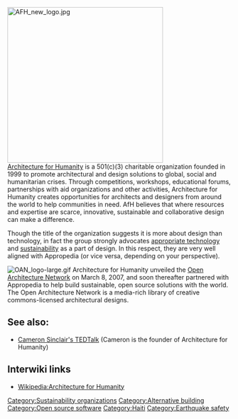 [[Image:AFH new logo.jpg|left|350px]]
<br clear="all">
[http://www.architectureforhumanity.org/ Architecture for Humanity] is a 501(c)(3) charitable organization founded in 1999 to promote architectural and design solutions to global, social and humanitarian crises. Through competitions, workshops, educational forums, partnerships with aid organizations and other activities, Architecture for Humanity creates opportunities for architects and designers from around the world to help communities in need. AfH believes that where resources and expertise are scarce, innovative, sustainable and collaborative design can make a difference.

Though the title of the organization suggests it is more about design than technology, in fact the group strongly advocates [[appropriate technology]] and [[sustainability]] as a part of design.  In this respect, they are very well aligned with Appropedia (or vice versa, depending on your perspective).

[[Image:OAN logo-large.gif|right]]
Architecture for Humanity unveiled the [http://www.openarchitecturenetwork.org Open Architecture Network] on March 8, 2007, and soon thereafter partnered with Appropedia to help build sustainable, open source solutions with the world.  The Open Architecture Network is a media-rich library of creative commons-licensed architectural designs.

==See also:==
*[http://tedblog.typepad.com/tedblog/2006/07/tedprize_winner_1.html Cameron Sinclair's TEDTalk] (Cameron is the founder of Architecture for Humanity)

{{OSN Member}}

== Interwiki links ==

* [[Wikipedia:Architecture for Humanity]]

[[Category:Sustainability organizations]]
[[Category:Alternative building]]
[[Category:Open source software]]
[[Category:Haiti]]
[[Category:Earthquake safety]]